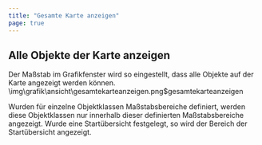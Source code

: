 ```yaml
---
title: "Gesamte Karte anzeigen"
page: true
---
```

## Alle Objekte der Karte anzeigen

Der Ma&#223;stab im Grafikfenster wird so eingestellt, dass alle Objekte auf der Karte angezeigt werden k&#246;nnen.<Image>\img\grafik\ansicht\gesamtekarteanzeigen.png$gesamtekarteanzeigen</Image>

<Success>
Wurden f&#252;r einzelne Objektklassen Ma&#223;stabsbereiche definiert, werden diese Objektklassen nur innerhalb dieser definierten Ma&#223;stabsbereiche angezeigt.
</Success>

<Success>
Wurde eine Start&#252;bersicht festgelegt, so wird der Bereich der Start&#252;bersicht angezeigt.
</Success>
